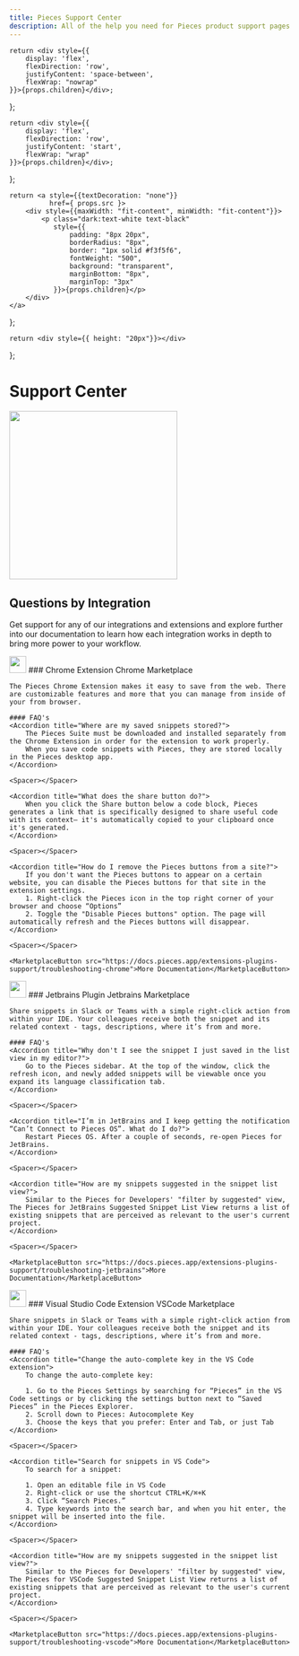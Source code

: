 ```yaml
---
title: Pieces Support Center
description: All of the help you need for Pieces product support pages. FAQs and articles and more. Contact our Support team for help.
---
```


    return <div style={{
        display: 'flex',
        flexDirection: 'row',
        justifyContent: 'space-between',
        flexWrap: "nowrap"
    }}>{props.children}</div>;
};

    return <div style={{
        display: 'flex',
        flexDirection: 'row',
        justifyContent: 'start',
        flexWrap: "wrap"
    }}>{props.children}</div>;
};

    return <a style={{textDecoration: "none"}}
              href={ props.src }>
        <div style={{maxWidth: "fit-content", minWidth: "fit-content"}}>
            <p class="dark:text-white text-black"
               style={{
                   padding: "8px 20px",
                   borderRadius: "8px",
                   border: "1px solid #f3f5f6",
                   fontWeight: "500",
                   background: "transparent",
                   marginBottom: "8px",
                   marginTop: "3px"
               }}>{props.children}</p>
        </div>
    </a>
};

    return <div style={{ height: "20px"}}></div>
};



<link rel="canonical" href="https://code.pieces.app/support" />

# Support Center

<Image height="300px" width="300px" src="https://assets.website-files.com/6143afec68f55570f449ef97/63349265603dbf9fead4ad8a_support-opt.png"></Image>

## Questions by Integration

Get support for any of our integrations and extensions and explore further into our documentation to learn how each integration works
in depth to bring more power to your workflow.

<Accordion defaultOpen title="Chrome">
    <GridFlexSpaceBetweenRow>
        <GridFlexRow>
            <Image width="30px" src={"/assets/logos/chrome_logo.png"} />
            ### Chrome Extension
        </GridFlexRow>
        <GridFlexRow>
            <MarketplaceButton src="https://chrome.google.com/webstore/detail/pieces-save-code-snippets/igbgibhbfonhmjlechmeefimncpekepm">Chrome Marketplace</MarketplaceButton>
        </GridFlexRow>
    </GridFlexSpaceBetweenRow>

    The Pieces Chrome Extension makes it easy to save from the web. There are customizable features and more that you can manage from inside of your from browser.

    #### FAQ's
    <Accordion title="Where are my saved snippets stored?">
        The Pieces Suite must be downloaded and installed separately from the Chrome Extension in order for the extension to work properly.
        When you save code snippets with Pieces, they are stored locally in the Pieces desktop app.
    </Accordion>

    <Spacer></Spacer>

    <Accordion title="What does the share button do?">
        When you click the Share button below a code block, Pieces generates a link that is specifically designed to share useful code with its context— it's automatically copied to your clipboard once it's generated.
    </Accordion>

    <Spacer></Spacer>

    <Accordion title="How do I remove the Pieces buttons from a site?">
        If you don't want the Pieces buttons to appear on a certain website, you can disable the Pieces buttons for that site in the extension settings.
        1. Right-click the Pieces icon in the top right corner of your browser and choose “Options”
        2. Toggle the "Disable Pieces buttons" option. The page will automatically refresh and the Pieces buttons will disappear.
    </Accordion>

    <Spacer></Spacer>

    <MarketplaceButton src="https://docs.pieces.app/extensions-plugins-support/troubleshooting-chrome">More Documentation</MarketplaceButton>

</Accordion>

<Spacer></Spacer>

<Accordion title="Jetbrains">
    <GridFlexSpaceBetweenRow>
        <GridFlexRow>
            <Image width="30px" src={"/assets/logos/jetbrains_logo.png"} />
            ### Jetbrains Plugin
        </GridFlexRow>
        <GridFlexRow>
            <MarketplaceButton src="https://plugins.jetbrains.com/plugin/17328-pieces--save-search-share--reuse-code-snippets">Jetbrains Marketplace</MarketplaceButton>
        </GridFlexRow>
    </GridFlexSpaceBetweenRow>

    Share snippets in Slack or Teams with a simple right-click action from within your IDE. Your colleagues receive both the snippet and its related context - tags, descriptions, where it’s from and more.

    #### FAQ's
    <Accordion title="Why don't I see the snippet I just saved in the list view in my editor?">
        Go to the Pieces sidebar. At the top of the window, click the refresh icon, and newly added snippets will be viewable once you expand its language classification tab.
    </Accordion>

    <Spacer></Spacer>

    <Accordion title="I’m in JetBrains and I keep getting the notification “Can’t Connect to Pieces OS”. What do I do?">
        Restart Pieces OS. After a couple of seconds, re-open Pieces for JetBrains.
    </Accordion>

    <Spacer></Spacer>

    <Accordion title="How are my snippets suggested in the snippet list view?">
        Similar to the Pieces for Developers' "filter by suggested" view, The Pieces for JetBrains Suggested Snippet List View returns a list of existing snippets that are perceived as relevant to the user's current project.
    </Accordion>

    <Spacer></Spacer>

    <MarketplaceButton src="https://docs.pieces.app/extensions-plugins-support/troubleshooting-jetbrains">More Documentation</MarketplaceButton>
</Accordion>

<Spacer></Spacer>

<Accordion title="VSCode">
    <GridFlexSpaceBetweenRow>
        <GridFlexRow>
            <Image width="30px" src={"/assets/logos/vscode_logo.png"} />
            ### Visual Studio Code Extension
        </GridFlexRow>
        <GridFlexRow>
            <MarketplaceButton src="https://marketplace.visualstudio.com/items?itemName=MeshIntelligentTechnologiesInc.pieces-vscode">VSCode Marketplace</MarketplaceButton>
        </GridFlexRow>
    </GridFlexSpaceBetweenRow>

    Share snippets in Slack or Teams with a simple right-click action from within your IDE. Your colleagues receive both the snippet and its related context - tags, descriptions, where it’s from and more.

    #### FAQ's
    <Accordion title="Change the auto-complete key in the VS Code extension">
        To change the auto-complete key:

        1. Go to the Pieces Settings by searching for “Pieces” in the VS Code settings or by clicking the settings button next to “Saved Pieces” in the Pieces Explorer.
        2. Scroll down to Pieces: Autocomplete Key
        3. Choose the keys that you prefer: Enter and Tab, or just Tab
    </Accordion>

    <Spacer></Spacer>

    <Accordion title="Search for snippets in VS Code">
        To search for a snippet:

        1. Open an editable file in VS Code
        2. Right-click or use the shortcut CTRL+K/⌘+K
        3. Click “Search Pieces.”
        4. Type keywords into the search bar, and when you hit enter, the snippet will be inserted into the file.
    </Accordion>

    <Spacer></Spacer>

    <Accordion title="How are my snippets suggested in the snippet list view?">
        Similar to the Pieces for Developers' "filter by suggested" view, The Pieces for VSCode Suggested Snippet List View returns a list of existing snippets that are perceived as relevant to the user's current project.
    </Accordion>

    <Spacer></Spacer>

    <MarketplaceButton src="https://docs.pieces.app/extensions-plugins-support/troubleshooting-vscode">More Documentation</MarketplaceButton>
</Accordion>